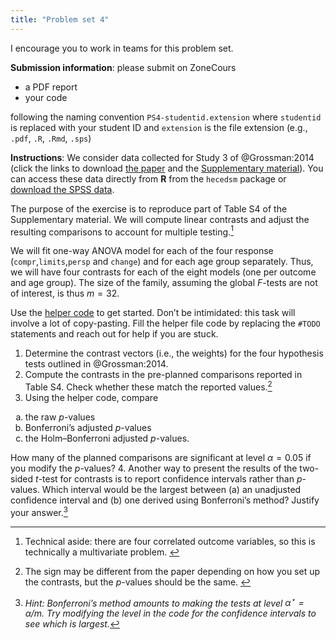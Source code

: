 ```yaml
---
title: "Problem set 4"
---
```


I encourage you to work in teams for this problem set.

**Submission information**: please submit on ZoneCours

- a PDF report
- your code

 
following the naming convention `PS4-studentid.extension` where `studentid` is replaced with your student ID and `extension` is the file extension (e.g., `.pdf`, `.R`, `.Rmd`, `.sps`)

**Instructions**: We consider data collected for Study 3 of @Grossman:2014 (click the links to download [the paper](https://journals.sagepub.com/stoken/default+domain/vIg5KBmaiJHKTXfUpXZK/full) and the [Supplementary material](https://journals.sagepub.com/doi/suppl/10.1177/0956797614535400/suppl_file/DS_10.11770956797614535400_SupplementalMethodandResults.pdf)). You can access these data directly from **R** from the `hecedsm` package or [download the SPSS data](/files/data/SPSS/GK14_S3.sav).


The purpose of the exercise is to reproduce part of Table S4 of the Supplementary material.
We will compute linear contrasts and adjust the resulting comparisons to account for multiple testing.^[Technical aside: there are four correlated outcome variables, so this is technically a multivariate problem. ]

We will fit one-way ANOVA model for each of the four response (`compr`,`limits`,`persp` and `change`) and for each age group separately. Thus, we will have four contrasts for each of the eight models (one per outcome and age group). The size of the family, assuming the global $F$-tests are not of interest, is thus $m=32$.

Use the [helper code](/evaluations/04-problem-set.R) to get started. Don't be intimidated: this task will involve a lot of copy-pasting. Fill the helper file code by replacing the `#TODO` statements and reach out for help if you are stuck.


1. Determine the contrast vectors (i.e., the weights) for the four hypothesis tests outlined in @Grossman:2014. 
2. Compute the contrasts in the pre-planned comparisons reported in Table S4. Check whether these match the reported values.^[The sign may be different from the paper depending on how you set up the contrasts, but the $p$-values should be the same. 
<!--The authors seemingly made a copy-paste mistake in two entries: "Other vs self-distanced" and "Other vs self-immmersed" for the model with response `persp` for the `young` participants.
-->
]
3. Using the helper code, compare

a. the raw _p_-values
b. Bonferroni's adjusted _p_-values
b. the Holm--Bonferroni adjusted _p_-values. 

How many of the planned comparisons are significant at level $\alpha=0.05$ if you modify the _p_-values?
4. Another way to present the results of the two-sided _t_-test for contrasts is to report confidence intervals rather than _p_-values. Which interval would be the largest between (a) an unadjusted confidence interval and (b) one derived using Bonferroni's method? Justify your answer.^[*Hint: Bonferroni's method amounts to making the tests at level $\alpha^{\star}=\alpha/m$. Try modifying the level in the code for the confidence intervals to see which is largest.*]

